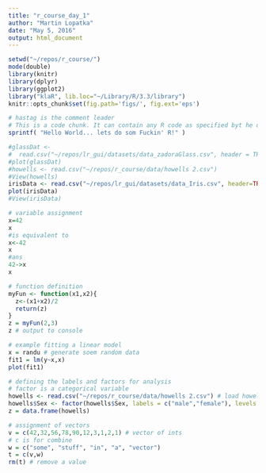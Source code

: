 ```yaml
---
title: "r_course_day_1"
author: "Martin Lopatka"
date: "May 5, 2016"
output: html_document
---
```


```r
setwd("~/repos/r_course/")
mode(double)
library(knitr)
library(dplyr)
library(ggplot2)
library("klaR", lib.loc="~/Library/R/3.3/library")
knitr::opts_chunk$set(fig.path='figs/', fig.ext='eps')
```

```r
# hastag is the comment leader
# This is a code chunk. It can contain any R code as specified byt he options inside {} above
sprintf( "Hello World... lets do som Fuckin' R!" )
```

```r
#glassDat <-
#  read.csv("~/repos/lr_gui/datasets/data_zadoraGlass.csv", header = TRUE, sep = ",")
#plot(glassDat)
#howells <- read.csv("~/repos/r_course/data/howells 2.csv")
#View(howells)
irisData <- read.csv("~/repos/lr_gui/datasets/data_Iris.csv", header=TRUE, sep = ",")
plot(irisData)
#View(irisData)
```

```r
# variable assignment
x=42
x
#is equivalent to 
x<-42
x
#ans
42->x
x
```

```r
# function definition
myFun <- function(x1,x2){
  z<-(x1+x2)/2
  return(z)
}
z = myFun(2,3)
z # output to console
```

```r
# example fitting a linear model
x = randu # generate soem random data 
fit1 = lm(y~x,x)
plot(fit1)
```

```r
# defining the labels and factors for analysis
# factor is a categorical variable
howells <- read.csv("~/repos/r_course/data/howells 2.csv") # load howells
howells$Sex <- factor(howells$Sex, labels = c("male","female"), levels = c("M", "F"))
z = data.frame(howells)

```

```r
# assignment of vectors
v = c(42,32,56,78,90,12,3,1,2,1) # vector of ints
# c is for combine
w = c("some", "stuff", "in", "a", "vector")
t = c(v,w)
rm(t) # remove a value
```